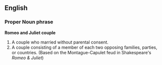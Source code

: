 ==English==

===Proper Noun phrase===
'''Romeo and Juliet couple'''

#A couple who married without parental consent.
#A couple consisting of a member of each two opposing families, parties, or countries. (Based on the Montague-Capulet feud in Shakespeare's ''Romeo & Juliet'')